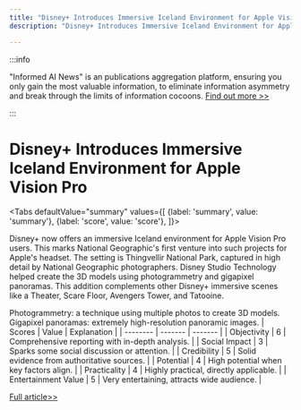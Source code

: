 ```yaml
---
title: "Disney+ Introduces Immersive Iceland Environment for Apple Vision Pro"
description: "Disney+ Introduces Immersive Iceland Environment for Apple Vision Pro"

---
```



:::info

"Informed AI News" is an publications aggregation platform, ensuring you only gain the most valuable information, to eliminate information asymmetry and break through the limits of information cocoons.  [Find out more >>](/)

:::

# Disney+ Introduces Immersive Iceland Environment for Apple Vision Pro


<Tabs
	defaultValue="summary"
	values={[
	{label: 'summary', value: 'summary'},
	{label: 'score', value: 'score'},
]}>
<TabItem value="summary">


Disney+ now offers an immersive Iceland environment for Apple Vision Pro users. This marks National Geographic's first venture into such projects for Apple's headset. The setting is Thingvellir National Park, captured in high detail by National Geographic photographers. Disney Studio Technology helped create the 3D models using photogrammetry and gigapixel panoramas. This addition complements other Disney+ immersive scenes like a Theater, Scare Floor, Avengers Tower, and Tatooine.

Photogrammetry: a technique using multiple photos to create 3D models.
Gigapixel panoramas: extremely high-resolution panoramic images.
</TabItem>
<TabItem value="score">
	| Scores     | Value   | Explanation |
	| -------- | ------- | ------- |
	| Objectivity  | 6    | Comprehensive reporting with in-depth analysis.    |
	| Social Impact | 3     | Sparks some social discussion or attention.    |
	| Credibility    | 5    | Solid evidence from authoritative sources.    |
	| Potential    | 4    | High potential when key factors align.    |
	| Practicality    | 4    | Highly practical, directly applicable.    |
	| Entertainment Value    | 5    | Very entertaining, attracts wide audience.    |
</TabItem>
</Tabs>

[Full article>>](https://appleinsider.com/articles/24/08/06/disney-adds-iceland-immersive-environment-to-apple-vision-pro)
